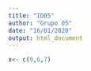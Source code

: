 ```yaml
---
title: "ID05"
author: "Grupo 05"
date: "16/01/2020"
output: html_document
---
```


```r
x<- c(9,6,7)

```

